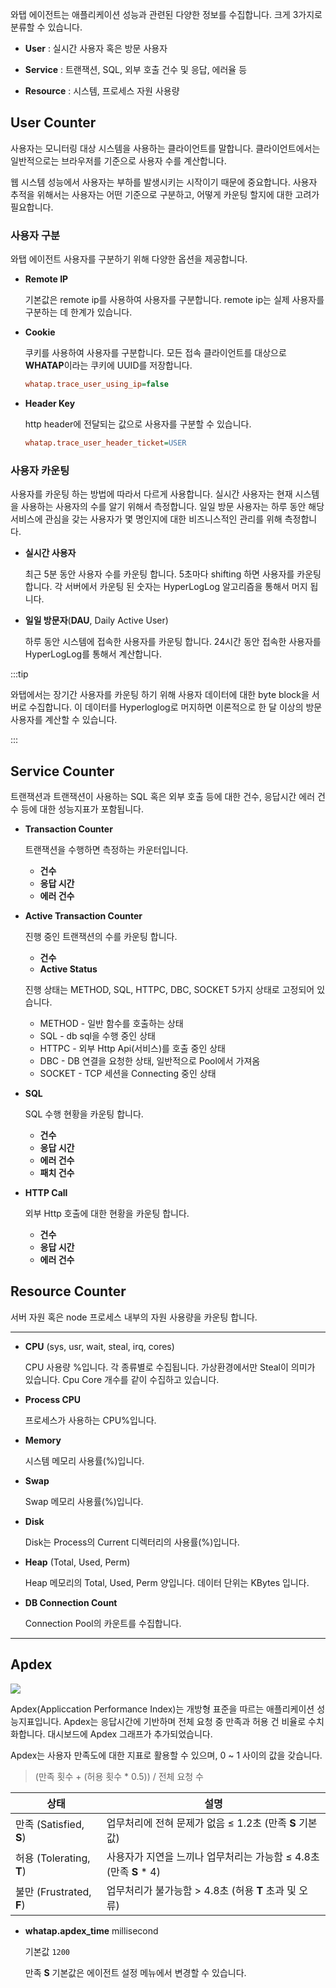 와탭 에이전트는 애플리케이션 성능과 관련된 다양한 정보를 수집합니다. 크게 3가지로 분류할 수 있습니다.

* **User** : 실시간 사용자 혹은 방문 사용자

* **Service** : 트랜잭션, SQL, 외부 호출 건수 및 응답, 에러율 등

* **Resource** : 시스템, 프로세스 자원 사용량

## User Counter

사용자는 모니터링 대상 시스템을 사용하는 클라이언트를 말합니다. 클라이언트에서는 일반적으로는 브라우저를 기준으로 사용자 수를 계산합니다.

웹 시스템 성능에서 사용자는 부하를 발생시키는 시작이기 때문에 중요합니다. 사용자 추적을 위해서는 사용자는 어떤 기준으로 구분하고, 어떻게 카운팅 할지에 대한 고려가 필요합니다.

### 사용자 구분

와탭 에이전트 사용자를 구분하기 위해 다양한 옵션을 제공합니다.

* **Remote IP**

  기본값은 remote ip를 사용하여 사용자를 구분합니다. remote ip는 실제 사용자를 구분하는 데 한계가 있습니다.

* **Cookie**

  쿠키를 사용하여 사용자를 구분합니다. 모든 접속 클라이언트를 대상으로 **WHATAP**이라는 쿠키에 UUID를 저장합니다.

  ```ini title='whatap.conf'
  whatap.trace_user_using_ip=false
  ```

* **Header Key**

  http header에 전달되는 값으로 사용자를 구분할 수 있습니다.

  ```ini title='whatap.conf'
  whatap.trace_user_header_ticket=USER
  ```

### 사용자 카운팅

사용자를 카운팅 하는 방법에 따라서 다르게 사용합니다. 실시간 사용자는 현재 시스템을 사용하는 사용자의 수를 알기 위해서 측정합니다. 일일 방문 사용자는 하루 동안 해당 서비스에 관심을 갖는 사용자가 몇 명인지에 대한 비즈니스적인 관리를 위해 측정합니다.

* **실시간 사용자**

  최근 5분 동안 사용자 수를 카운팅 합니다. 5초마다 shifting 하면 사용자를 카운팅 합니다. 각 서버에서 카운팅 된 숫자는 HyperLogLog 알고리즘을 통해서 머지 됩니다.

* **일일 방문자**(**DAU**, Daily Active User)

  하루 동안 시스템에 접속한 사용자를 카운팅 합니다. 24시간 동안 접속한 사용자를 HyperLogLog를 통해서 계산합니다.

:::tip

와탭에서는 장기간 사용자를 카운팅 하기 위해 사용자 데이터에 대한 byte block을 서버로 수집합니다. 이 데이터를 Hyperloglog로 머지하면 이론적으로 한 달 이상의 방문 사용자를 계산할 수 있습니다.

:::

## Service Counter

트랜잭션과 트랜잭션이 사용하는 SQL 혹은 외부 호출 등에 대한 건수, 응답시간 에러 건수 등에 대한 성능지표가 포함됩니다.

* **Transaction Counter**

  트랜잭션을 수행하면 측정하는 카운터입니다.

  * **건수**
  * **응답 시간**
  * **에러 건수**

* **Active Transaction Counter**

  진행 중인 트랜잭션의 수를 카운팅 합니다.

  * **건수**
  * **Active Status**

  진행 상태는 METHOD, SQL, HTTPC, DBC, SOCKET 5가지 상태로 고정되어 있습니다.

  * METHOD - 일반 함수를 호출하는 상태
  * SQL - db sql을 수행 중인 상태
  * HTTPC - 외부 Http Api(서비스)를 호출 중인 상태
  * DBC - DB 연결을 요청한 상태, 일반적으로 Pool에서 가져옴
  * SOCKET - TCP 세션을 Connecting 중인 상태

* **SQL**

  SQL 수행 현황을 카운팅 합니다.

  * **건수**
  * **응답 시간**
  * **에러 건수**
  * **패치 건수**

* **HTTP Call**

  외부 Http 호출에 대한 현황을 카운팅 합니다.

  * **건수**
  * **응답 시간**
  * **에러 건수**

## Resource Counter

서버 자원 혹은 node 프로세스 내부의 자원 사용량을 카운팅 합니다.

----

* **CPU** (sys, usr, wait, steal, irq, cores)

  CPU 사용량 %입니다. 각 종류별로 수집됩니다. 가상환경에서만 Steal이 의미가 있습니다. Cpu Core 개수를 같이 수집하고 있습니다.

* **Process CPU**

  프로세스가 사용하는 CPU%입니다.

* **Memory**

  시스템 메모리 사용률(%)입니다.

* **Swap**

  Swap 메모리 사용률(%)입니다.

* **Disk**

  Disk는 Process의 Current 디렉터리의 사용률(%)입니다.

* **Heap** (Total, Used, Perm)

  Heap 메모리의 Total, Used, Perm 양입니다. 데이터 단위는 KBytes 입니다.

* **DB Connection Count**

  Connection Pool의 카운트를 수집합니다.

----

## Apdex

![](https://img.whatap.io/media/agent_php/data/tinified/apdex.png)

Apdex(Appliccation Performance Index)는 개방형 표준을 따르는 애플리케이션 성능지표입니다. Apdex는 응답시간에 기반하며 전체 요청 중 만족과 허용 건 비율로 수치화합니다. 대시보드에 Apdex 그래프가 추가되었습니다. 

Apdex는 사용자 만족도에 대한 지표로 활용할 수 있으며, 0 ~ 1 사이의 값을 갖습니다.

> (만족 횟수 + (허용 횟수 * 0.5)) / 전체 요청 수

|상태|설명|
|----|----|
|만족 (Satisfied, **S**)|업무처리에 전혀 문제가 없음 ≤ 1.2초 (만족 **S** 기본값)|
|허용 (Tolerating, **T**)|사용자가 지연을 느끼나 업무처리는 가능함 ≤ 4.8초 (만족 **S** * 4)|
|불만 (Frustrated, **F**)|업무처리가 불가능함 > 4.8초 (허용 **T** 초과 및 오류)|

* **whatap.apdex_time** <span class='type'>millisecond</span>

  기본값 `1200`

  만족 **S** 기본값은 에이전트 설정 메뉴에서 변경할 수 있습니다.
